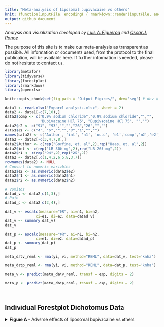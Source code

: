 ```yaml
---
title: "Meta-analysis of Liposomal bupivacaine vs others"
knit: (function(inputFile, encoding) { rmarkdown::render(inputFile, encoding = encoding, output_file = paste0(dirname(inputFile),'/README.md')) })
output: github_document
---
```

<i> Analysis and visualization developed by [Luis A. Figueroa](https://twitter.com/LuisFig1706) and [Oscar J. Ponce](https://twitter.com/PonceOJ)</i>

The purpose of this site is to make our meta-analysis as transparent as possible. All information or documents used, from the protocol to the final publication, will be available here. If further information is needed, please do not hesitate to contact us.

```r
library(metafor)
library(tidyverse)
library(forestplot)
library(rmarkdown)
library(openxlsx)

knitr::opts_chunk$set(fig.path = "Output Figures/", dev='svg') # dev = 'png'
```

```r
data1 <- read.xlsx("Exparel analysis.xlsx", sheet = 2)
data2 <- data1[-c(7,10),]
data2$comp <- c("0.9% sodium chloride","0.9% sodium chloride","","",
                "Bupivacaine HCl 75", "Bupivacaine HCl 75", "","")
data2$n2 <- c("93", "93","","","26","26","","")
data2$e2 <- c("4", "5","","","3","1","","")
names(data2) <- c('Author', 'int', 'n1', 'outc', 'e1','comp','n2','e2')
data2 <- data2[-c(3,4,7,8),]
data2$Author <- c(rep("Gorfine, et. al",2),rep("Haas, et. al",2))
data2$int <- c(rep("LB 300 mg",2),rep("LB 266 mg",2))
data2$n1 <- c(rep("94",2),rep("25",2))
data2 <- data2[,c(1,4,2,6,5,8,3,7)]
rownames(data2) <- NULL
# Convert to numeric variables
data2$e2 <- as.numeric(data2$e2)
data2$n1 <- as.numeric(data2$n1)
data2$n2 <- as.numeric(data2$n2)

# Vomitos
datad_v <- data2[c(1,3),]
# Pain
datad_p <- data2[c(2,4),] 
```

```r
dat_v <- escalc(measure="OR", ai=n1, bi=n2,
              ci=e1, di=e2, data=datad_v)
dat_v <- summary(dat_v)
dat_v

dat_p <- escalc(measure="OR", ai=n1, bi=n2,
              ci=e1, di=e2, data=datad_p)
dat_p <- summary(dat_p)
dat_p
```

```r
meta_datv_reml <- rma(yi, vi, method="REML", data=dat_v, test='knha')

meta_datp_reml <- rma(yi, vi, method="REML", data=dat_p, test='knha')
```

```r
meta_v <- predict(meta_datv_reml, transf = exp, digits = 2)

meta_p <- predict(meta_datp_reml, transf = exp, digits = 2)
```

<br>
<h2>Individual Forestplot Dichotomus Data</h2>


<details>

<summary><b>Figure A -</b> Adverse effects of liposomal bupivacaine vs others</summary>
<br>

```r
col1f <- c("Author", datad_v$Author, 
      paste("Overall Odds Ratio for", meta_datv_reml$k, "studies"),
      paste("(Tau^2 = ", (formatC(meta_datv_reml$tau2, digits=2, format="f")), ", df = ", 
            (meta_datv_reml$parms),
            ", p ", (ifelse(meta_datv_reml$QEp < 0.001, 
                            paste("< 0.001"),
                            paste("= ", formatC(meta_datv_reml$QEp, digits=3, format="f")))),
            "; ", "I^2", " = ", (formatC(meta_datv_reml$I2, digits=1, format="f")), "%)"),
      NA, NA,
      "Author", datad_p$Author, 
      paste("Overall Odds Ratio for", meta_datp_reml$k, "studies"),
      paste("(Tau^2 = ", (formatC(meta_datp_reml$tau2, digits=2, format="f")), ", df = ", 
            (meta_datp_reml$parms),
            ", p ", (ifelse(meta_datp_reml$QEp < 0.001, 
                            paste("< 0.001"),
                            paste("= ", formatC(meta_datp_reml$QEp, digits=3, format="f")))),
            "; ", "I^2", " = ", (formatC(meta_datp_reml$I2, digits=1, format="f")), "%)"))

col2f <- c("Liposomal Bupivacaine (n/N)",
      paste(dat_v$e1,"/", dat_v$n1), paste0(sum(dat_v$e1), " / ", sum(dat_v$n1)), NA,
      NA, NA, 
      "Liposomal Bupivacaine (n/N)",
      paste(dat_p$e1,"/", dat_p$n1), paste0(sum(dat_p$e1), " / ", sum(dat_p$n1)), NA)

col3f <- c("others (n/N)",
      paste(dat_v$e2,"/", dat_v$n2), paste0(sum(dat_v$e2), " / ", sum(dat_v$n2)), NA,
      NA, NA,
      "others (n/N)",
      paste(dat_p$e2,"/", dat_p$n2), paste0(sum(dat_p$e2), " / ", sum(dat_p$n2)), NA)

col4f <- c("Odds Ratio (95% CI)", paste0(formatC(exp(dat_v$yi), digits = 2, format = "f"), 
                                        " ( ",formatC(exp(dat_v$ci.lb), format='f', digits=2),
                                        " - ", formatC(exp(dat_v$ci.ub), format='f',digits=2), " ) "),
          paste(formatC(meta_v$pred, format = 'f', digits=2),
            "(", formatC(meta_v$ci.lb, format = 'f', digits = 2),
            "-", formatC(meta_v$ci.ub, format = 'f', digits = 2), ")"), NA,
          NA, NA,
          "Odds Ratio (95% CI)", paste0(formatC(exp(dat_p$yi), digits = 2, format = "f"), 
                                        " ( ",formatC(exp(dat_p$ci.lb), format='f', digits=2),
                                        " - ", formatC(exp(dat_p$ci.ub), format='f',digits=2), " ) "),
          paste(formatC(meta_p$pred, format = 'f', digits=2),
            "(", formatC(meta_p$ci.lb, format = 'f', digits = 2),
            "-", formatC(meta_p$ci.ub, format = 'f', digits = 2), ")"), NA)

col5f <- c("Weight(%)", paste(formatC(weights(meta_datv_reml), format='f', digits = 1),'%'), NA, NA,
           NA, NA,
           "Weight(%)", paste(formatC(weights(meta_datp_reml), format='f', digits = 1),'%'), NA, NA)

text1f <- cbind(col1f, col2f, col3f, col4f, col5f)

# Adding subtitles
subtitle1 <- c("Vomiting", rep(NA, 4))
subtitle2 <- c("Pain During Bowel Movements", rep(NA,4))

text1f <- rbind(text1f[1,], subtitle1, text1f[2:6,], subtitle2, text1f[c(9:12),])
rownames(text1f) <- NULL


cf <- structure(list(
          mean = c(rep(NA, 2), exp(dat_v$yi), 2, NA,NA,NA, exp(dat_p$yi), meta_p$pred,NA),
          lower = c(rep(NA, 2), exp(dat_v$ci.lb), 0.1, NA,NA,NA, exp(dat_p$ci.lb), meta_p$ci.lb, NA),
          upper = c(rep(NA, 2), exp(dat_v$ci.ub), 95, NA, NA,NA,exp(dat_p$ci.ub), meta_p$ci.ub, NA)),
          .Names = c("mean", "lower", "upper"),
          row.names = c(NA, -1L*nrow(text1f)),
          class = "data.frame")

sizes1f <- c(NA, NA, (weights(meta_datv_reml)*0.01), 1,NA, NA,
             NA, (weights(meta_datp_reml)*0.01), 1, NA)
names(sizes1f) <- NULL

plotf <- forestplot(text1f, 
             graph.pos = 4,
             zero = 1,
             cf,
             new_page = TRUE,
             colgap = unit(5, "mm"),
             hrzl_lines = list("2" = gpar (lwd=1, columns=1:6, col="black")),
             lineheight=unit(0.7,'cm'),
             boxsize = sizes1f,
             is.summary = c(rep(T, 2), rep(F, 2), T,T,T,T, rep(F, 2), T,T),
             align = c('l', rep('c', 2), 'l', 'l'),
             ci.vertices = TRUE,
             txt_gp = fpTxtGp(label = gpar (cex=0.9), 
                              ticks = gpar(cex = 0.9, fontface="bold"),
                              summary = gpar(cex = 0.9),
                              xlab = gpar(cex=0.9)),
             xticks = log(c(0.1, 0.5, 1, 4, 15,  95)),
             xlog=T,
             clip = c(0.1, 95),
             grid = c(0.1, 0.5, 4, 15, 95),
             lwd.xaxis = 1,
             lwd.ci = 2.2,
             lwd.zero = 2,
             graphwidth = unit(10,"cm"),
             col=fpColors(box="black",line="grey", zero = 'dodgerblue4', axes="grey20", summary="black"))
plotf

```

</details>